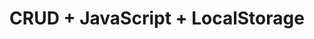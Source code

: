 ---
id: 6
title: "CRUD + JavaScript + LocalStorage"
description: "Explicación detallada sobre la creación de un crud con JavaScript Vanila"
img: "https://res.cloudinary.com/practicaldev/image/fetch/s--O2cjB-id--/c_imagga_scale,f_auto,fl_progressive,h_420,q_auto,w_1000/https://thepracticaldev.s3.amazonaws.com/i/a3exuz06e9h212pandfr.png"
---